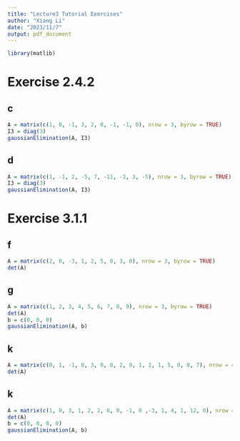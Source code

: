 ```yaml
---
title: "Lecture3 Tutorial Exercises"
author: "Xiang Li"
date: "2023/11/7"
output: pdf_document
---
```

```r
library(matlib)
```
# Exercise 2.4.2
## c
```r
A = matrix(c(1, 0, -1, 3, 2, 0, -1, -1, 0), nrow = 3, byrow = TRUE)
I3 = diag(3)
gaussianElimination(A, I3)
```
## d
```r
A = matrix(c(1, -1, 2, -5, 7, -11, -2, 3, -5), nrow = 3, byrow = TRUE)
I3 = diag(3)
gaussianElimination(A, I3)
```
# Exercise 3.1.1
## f
```r
A = matrix(c(2, 0, -3, 1, 2, 5, 0, 3, 0), nrow = 3, byrow = TRUE)
det(A)
```
## g
```r
A = matrix(c(1, 2, 3, 4, 5, 6, 7, 8, 9), nrow = 3, byrow = TRUE)
det(A)
b = c(0, 0, 0)
gaussianElimination(A, b)
```
## k
```r
A = matrix(c(0, 1, -1, 0, 3, 0, 0, 2, 0, 1, 2, 1, 5, 0, 0, 7), nrow = 4, byrow = TRUE)
det(A)
```
## k
```r
A = matrix(c(1, 0, 3, 1, 2, 2, 6, 0, -1, 0 ,-3, 1, 4, 1, 12, 0), nrow = 4, byrow = TRUE)
det(A)
b = c(0, 0, 0, 0)
gaussianElimination(A, b)
```
